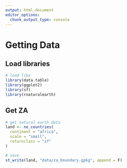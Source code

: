 ```yaml
---
output: html_document
editor_options: 
  chunk_output_type: console
---
```


# Getting Data

## Load libraries

```r
# load libs
library(data.table)
library(ggplot2)
library(sf)
library(rnaturalearth)
```

## Get ZA

```r
# get natural earth data
land <- ne_countries(
  continent = "africa",
  scale = "small",
  returnclass = "sf"
)

# save
st_write(land, "data/za_boundary.gpkg", append = F)
```
